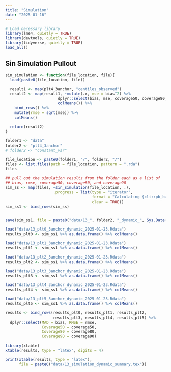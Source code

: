 ```yaml
---
title: "Simulation"
date: "2025-01-16"
---
```


```r
# Load necessary library
library(lme4, quietly = TRUE)
library(devtools, quietly = TRUE)
library(tidyverse, quietly = TRUE)
load_all()
```

## Sin Simulation Pullout

```r
sin_simulation <- function(file_location, file){
  load(paste0(file_location, file))

  result1 <- map(plt4_3anchor, "centiles_observed")
  result2 <- map(result1, ~mutate(.x, mse = bias^2) %>%
                       dplyr::select(bias, mse, coverage50, coverage80, coverage90) %>%
                       colMeans()) %>%
    bind_rows() %>%
    mutate(rmse = sqrt(mse)) %>%
    colMeans()
    
  return(result2)
}

folder1 <- "data"
folder2 <- "plt4_3anchor"
# folder2 <- "constant_var"

file_location <- paste0(folder1, "/", folder2, "/")
files <- list.files(path = file_location, pattern = ".rda")
files

## pull out the simulation results from the folder each as a list of
## bias, rmse, coverage50, coverage80, and coverage90
sim_ss <- map(files, ~sin_simulation(file_location, .),
                     .progress = list(type = "iterator",
                                      format = "Calculating {cli::pb_bar} {cli::pb_percent}",
                                      clear = TRUE)) 
sim_ss1 <- bind_rows(sim_ss) 


save(sim_ss1, file = paste0("data/13_", folder2, "_dynamic_", Sys.Date(), ".Rdata"))

```

```r

load("data/13_plt0_3anchor_dynamic_2025-01-23.Rdata")
results_plt0 <- sim_ss1 %>% as.data.frame() %>% colMeans()

load("data/13_plt1_3anchor_dynamic_2025-01-23.Rdata")
results_plt1 <- sim_ss1 %>% as.data.frame() %>% colMeans()

load("data/13_plt2_3anchor_dynamic_2025-01-23.Rdata")
results_plt2 <- sim_ss1 %>% as.data.frame() %>% colMeans()

load("data/13_plt3_3anchor_dynamic_2025-01-23.Rdata")
results_plt3 <- sim_ss1 %>% as.data.frame() %>% colMeans()

load("data/13_plt4_3anchor_dynamic_2025-01-23.Rdata")
results_plt4 <- sim_ss1 %>% as.data.frame() %>% colMeans()

load("data/13_plt5_3anchor_dynamic_2025-01-23.Rdata")
results_plt5 <- sim_ss1 %>% as.data.frame() %>% colMeans()

results <- bind_rows(results_plt0, results_plt1, results_plt2,
                     results_plt3, results_plt4, results_plt5) %>% 
  dplyr::select(MAD = bias, RMSE = rmse, 
                Coverage50 = coverage50, 
                Coverage80 = coverage80,
                Coverage90 = coverage90) 

library(xtable)
xtable(results, type = "latex", digits = 4)

print(xtable(results, type = "latex"),
      file = paste0("data/13_simulation_dynamic_summary.tex"))
```
